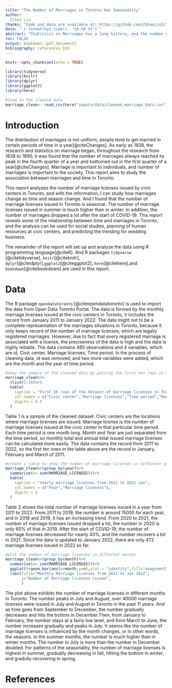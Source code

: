 ```yaml
---
title: "The Number of Marriages in Toronto Has Seasonality"
author: 
  Zihao Liu
thanks: "Code and data are available at: https://github.com/ZihaoLiu2/Toronto_Marriage_Statistics"
date: "`r format(Sys.time(), '%d %B %Y')`"
abstract: "Statistics on Marriages has a long history, and the number of marriages tends to be more in a certain period of a year. Toronto, a city with a large population, can be a good object to study the marriages characteristics, this report uses the marriage licenses data in Toronto to do the analysis, and found that marriages tend to be more in summer, and less in winter. Also, the number of marriages is much lower after COVID-19. In addition, the findings could be used for economical and social studies, and forecasting the trending of marriages for related industries."
toc: FALSE
output: bookdown::pdf_document2
bibliography: references.bib
---
```


```r
knitr::opts_chunk$set(echo = TRUE)

library(tidyverse)
library(knitr)
library(dplyr)
library(ggplot2)
library(here)

#load in the cleaned data 
marriage_clean<- read_csv(here("inputs/data/cleaned_marriage_data.csv"))

```

# Introduction

The distribution of marriages is not uniform, people tend to get married in certain periods of time in a year[@citeChanges]. As early as 1838, the research and statistics on marriage began, throughout the research from 1838 to 1890, it was found that the number of marriages always reached its peak in the fourth quarter of a year and bottomed out in the first quarter of a year[@citeChanges]. Marriage is important to individuals, and number of marriages is important to the society. This report aims to study the association between marriages and time in Toronto. 


This report analyzes the number of marriage licenses issued by civic centers in Toronto, and with the information, I can study how marriages change as time and season change. And I found that the number of marriage licenses issued in Toronto is seasonal. The number of marriage licenses issued in summer is much higher than in winter. In addition, the number of marriages dropped a lot after the start of COVID-19. This report reveals some of the relationship between time and marriages in Toronto, and the analysis can be used for social studies, planning of human resources at civic centers, and predicting the trending for wedding business. 

The remainder of the report will set up and analyze the data using R programming language[@citeR]. And R packages `tidyverse` [@citetidyverse], `knitr`[@citeknitr], `dplyr`[@citedplyr],`ggplot2`[@citeggplot2], `here`[@citehere],and `bookdown`[@citebookdown] are used in this report.

# Data

The R package `opendatatoronto` [@citeopendatatoronto] is used to import the data from Open Data Toronto Portal. The data is formed by the monthly marriage licenses issued at the civic centers in Toronto, it includes the record from January 2011 to January 2022. The data might not to be a complete representation of the marriages situations in Toronto, because it only keeps record of the number of marriage licenses, which are legally registered marriages. However, due to fact that every registered marriage is associated with a license, the preciseness of the data is high and the data is highly reliable. The data contains 485 observations and 4 variables, which are id, Civic center, Marriage licenses, Time period. In the process of cleaning data, id was removed, and two more variables were added, which are the month and the year of time period. 

```r
#show the sample of the cleaned data by putting the first ten rows in a table
marriage_clean%>%
  slice(1:10)%>%
  kable(
    caption = "First 10 rows of the dataset of marriage licenses in Toronto",
    col.names = c("Civic center","Marriage licenses","Time period","Month","Year"),
    digits = 0.5
  )

```

Table 1 is a sample of the cleaned dataset. Civic centers are the locations where marriage licenses are issued. Marriage license is the number of marriage licenses issued at the civic center in that particular time period. Each time period is one month long. Month and Year are just separated from the time period, so monthly total and annual total issued marriage licenses can be calculated more easily. The data contains the record from 2011 to 2022, so the first ten rows in the table above are the record in January, February and March of 2011. 
```r
#create a table to show the number of marriage licenses in different years
marriage_clean%>%group_by(year)%>%
  summarise(n= sum(MARRIAGE_LICENSES))%>%
  kable(
    caption = "Yearly marriage licenses from 2011 to 2022 Jan",
    col.names = c("Year","Marriage licenses"),
    digits = 1
  )
```
Table 2 shows the total number of marriage licenses issued in a year from 2011 to 2022. From 2011 to 2019, the number is around 15000 for each year, and in 2018 and 2019, it has an increasing trend. From 2020 to 2021, the number of marriage licenses issued dropped a lot, the number in 2020 is only 60% of that in 2019. After the start of COVID-19, the number of marriage licenses decreased for nearly 40%, and the number recovers a bit in 2021. Since the data is updated to January 2022, there are only 472 marriage licenses issued in 2022 so far. 

```r
#plot the number of marriage licenses in different months
marriage_clean%>%group_by(month)%>%
  summarise(n= sum(MARRIAGE_LICENSES))%>%
  ggplot()+geom_bar(aes(x=month,y=n),stat = "identity",fill="seagreen3", color="black",)+
  labs(title="Monthly Marriage licenses from 2011 to Jan 2022", 
       y="Number of Marriage licenses issued",
       )

```
The plot above exhibits the number of marriage licenses in different months in Toronto. The number peaks in July and August, over 40000 marriage licenses were issued in July and August in Toronto in the past 11 years. And as time goes from September to December, the number gradually decreases and hits the bottom in December.Then, from January to February, the number stays at a fairly low level, and from March to June, the number increases gradually and peaks in July. It seems like the number of marriage licenses is influenced by the month changes, or in other words, the seasons. In the summer months, the number is much higher than in winter months. The number in July is more than the number in December doubled. For patterns of the seasonality, the number of marriage licenses is highest in summer, gradually decreasing in fall, hitting the bottom in winter, and gradully recovering in spring. 




\newpage
# References


